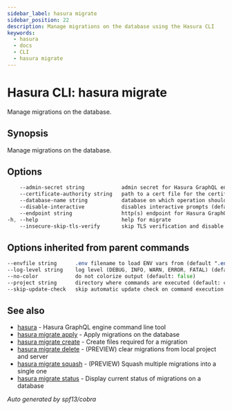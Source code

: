 ```yaml
---
sidebar_label: hasura migrate
sidebar_position: 22
description: Manage migrations on the database using the Hasura CLI
keywords:
  - hasura
  - docs
  - CLI
  - hasura migrate
---
```


# Hasura CLI: hasura migrate

Manage migrations on the database.

## Synopsis

Manage migrations on the database.

## Options

```sass
    --admin-secret string            admin secret for Hasura GraphQL engine (env "HASURA_GRAPHQL_ADMIN_SECRET")
    --certificate-authority string   path to a cert file for the certificate authority (env "HASURA_GRAPHQL_CERTIFICATE_AUTHORITY")
    --database-name string           database on which operation should be applied
    --disable-interactive            disables interactive prompts (default: false) (env "HASURA_GRAPHQL_DISABLE_INTERACTIVE")
    --endpoint string                http(s) endpoint for Hasura GraphQL engine (env "HASURA_GRAPHQL_ENDPOINT")
-h, --help                           help for migrate
    --insecure-skip-tls-verify       skip TLS verification and disable cert checking (default: false) (env "HASURA_GRAPHQL_INSECURE_SKIP_TLS_VERIFY")
```

## Options inherited from parent commands

```sass
--envfile string      .env filename to load ENV vars from (default ".env")
--log-level string    log level (DEBUG, INFO, WARN, ERROR, FATAL) (default "INFO")
--no-color            do not colorize output (default: false)
--project string      directory where commands are executed (default: current dir)
--skip-update-check   skip automatic update check on command execution
```

## See also

* [hasura](/hasura-cli/commands/hasura.mdx)	 - Hasura GraphQL engine command line tool
* [hasura migrate apply](/hasura-cli/commands/hasura_migrate_apply.mdx)	 - Apply migrations on the database
* [hasura migrate create](/hasura-cli/commands/hasura_migrate_create.mdx)	 - Create files required for a migration
* [hasura migrate delete](/hasura-cli/commands/hasura_migrate_delete.mdx)	 - (PREVIEW) clear migrations from local project and server
* [hasura migrate squash](/hasura-cli/commands/hasura_migrate_squash.mdx)	 - (PREVIEW) Squash multiple migrations into a single one
* [hasura migrate status](/hasura-cli/commands/hasura_migrate_status.mdx)	 - Display current status of migrations on a database

_Auto generated by spf13/cobra_
